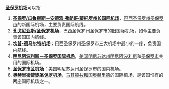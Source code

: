 '''[[圣保罗|圣保罗]][[机场|机场]]'''可以指

#'''[[圣保罗/瓜鲁柳斯－安德烈·弗朗哥·蒙托罗州长国际机场|圣保罗/瓜鲁柳斯－安德烈·弗朗哥·蒙托罗州长国际机场]]'''，[[巴西|巴西]][[圣保罗州|圣保罗州]][[圣保罗_(巴西)|圣保罗市]]的新国际机场，主要负责国际航线。
#'''[[孔戈尼亚斯/圣保罗机场|孔戈尼亚斯/圣保罗机场]]'''，巴西圣保罗州圣保罗市的旧国际机场，如今主要负责该国国内航线。
#'''[[坎普-德马尔特机场|坎普-德马尔特机场]]'''：巴西圣保罗州圣保罗市三大机场中最小的一座，负责国内航线。
#'''[[明尼阿波利斯－圣保罗国际机场|明尼阿波利斯－圣保罗国际机场]]'''，[[美国|美国]][[明尼苏达州|明尼苏达州]][[明尼阿波利斯|明尼阿波利斯]]和[[圣保罗_(明尼苏达州)|圣保罗市]]共用的国际机场。
#'''[[圣保罗市区机场|圣保罗市区机场]]'''：美国明尼苏达州圣保罗市的国内机场。
#'''[[奥赫里德使徒圣保罗机场|奥赫里德使徒圣保罗机场]]'''，[[马其顿共和国|马其顿共和国]][[奥赫里德|奥赫里德]]的国际机场，是该国惟有的两座国际机场之一。

{{disambig|Cat=五字消歧义|S}}